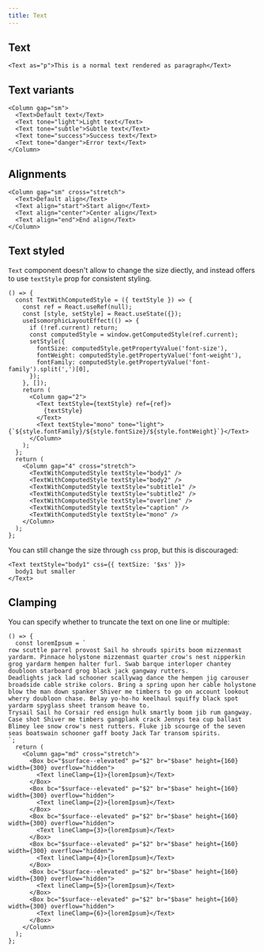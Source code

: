 ```yaml
---
title: Text
---
```


## Text

```tsx preview
<Text as="p">This is a normal text rendered as paragraph</Text>
```

## Text variants

```tsx preview
<Column gap="sm">
  <Text>Default text</Text>
  <Text tone="light">Light text</Text>
  <Text tone="subtle">Subtle text</Text>
  <Text tone="success">Success text</Text>
  <Text tone="danger">Error text</Text>
</Column>
```

## Alignments

```tsx preview
<Column gap="sm" cross="stretch">
  <Text>Default align</Text>
  <Text align="start">Start align</Text>
  <Text align="center">Center align</Text>
  <Text align="end">End align</Text>
</Column>
```

## Text styled

`Text` component doesn't allow to change the size diectly, and instead offers to use `textStyle` prop for consistent styling.

```tsx preview
() => {
  const TextWithComputedStyle = ({ textStyle }) => {
    const ref = React.useRef(null);
    const [style, setStyle] = React.useState({});
    useIsomorphicLayoutEffect(() => {
      if (!ref.current) return;
      const computedStyle = window.getComputedStyle(ref.current);
      setStyle({
        fontSize: computedStyle.getPropertyValue('font-size'),
        fontWeight: computedStyle.getPropertyValue('font-weight'),
        fontFamily: computedStyle.getPropertyValue('font-family').split(',')[0],
      });
    }, []);
    return (
      <Column gap="2">
        <Text textStyle={textStyle} ref={ref}>
          {textStyle}
        </Text>
        <Text textStyle="mono" tone="light">{`${style.fontFamily}/${style.fontSize}/${style.fontWeight}`}</Text>
      </Column>
    );
  };
  return (
    <Column gap="4" cross="stretch">
      <TextWithComputedStyle textStyle="body1" />
      <TextWithComputedStyle textStyle="body2" />
      <TextWithComputedStyle textStyle="subtitle1" />
      <TextWithComputedStyle textStyle="subtitle2" />
      <TextWithComputedStyle textStyle="overline" />
      <TextWithComputedStyle textStyle="caption" />
      <TextWithComputedStyle textStyle="mono" />
    </Column>
  );
};
```

You can still change the size through `css` prop, but this is discouraged:

```tsx preview
<Text textStyle="body1" css={{ textSize: '$xs' }}>
  body1 but smaller
</Text>
```

## Clamping

You can specify whether to truncate the text on one line or multiple:

```tsx preview
() => {
  const loremIpsum = `
row scuttle parrel provost Sail ho shrouds spirits boom mizzenmast yardarm. Pinnace holystone mizzenmast quarter crow's nest nipperkin grog yardarm hempen halter furl. Swab barque interloper chantey doubloon starboard grog black jack gangway rutters.
Deadlights jack lad schooner scallywag dance the hempen jig carouser broadside cable strike colors. Bring a spring upon her cable holystone blow the man down spanker Shiver me timbers to go on account lookout wherry doubloon chase. Belay yo-ho-ho keelhaul squiffy black spot yardarm spyglass sheet transom heave to.
Trysail Sail ho Corsair red ensign hulk smartly boom jib rum gangway. Case shot Shiver me timbers gangplank crack Jennys tea cup ballast Blimey lee snow crow's nest rutters. Fluke jib scourge of the seven seas boatswain schooner gaff booty Jack Tar transom spirits.
`;
  return (
    <Column gap="md" cross="stretch">
      <Box bc="$surface--elevated" p="$2" br="$base" height={160} width={300} overflow="hidden">
        <Text lineClamp={1}>{loremIpsum}</Text>
      </Box>
      <Box bc="$surface--elevated" p="$2" br="$base" height={160} width={300} overflow="hidden">
        <Text lineClamp={2}>{loremIpsum}</Text>
      </Box>
      <Box bc="$surface--elevated" p="$2" br="$base" height={160} width={300} overflow="hidden">
        <Text lineClamp={3}>{loremIpsum}</Text>
      </Box>
      <Box bc="$surface--elevated" p="$2" br="$base" height={160} width={300} overflow="hidden">
        <Text lineClamp={4}>{loremIpsum}</Text>
      </Box>
      <Box bc="$surface--elevated" p="$2" br="$base" height={160} width={300} overflow="hidden">
        <Text lineClamp={5}>{loremIpsum}</Text>
      </Box>
      <Box bc="$surface--elevated" p="$2" br="$base" height={160} width={300} overflow="hidden">
        <Text lineClamp={6}>{loremIpsum}</Text>
      </Box>
    </Column>
  );
};
```
